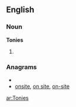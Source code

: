 ==English==

===Noun===
'''Tonies'''

# {{plural of|Tony}}

===Anagrams===
* {{alphagram|einost}}
* [[onsite#English|onsite]], [[on site#English|on site]], [[on-site#English|on-site]]


[[ar:Tonies]]